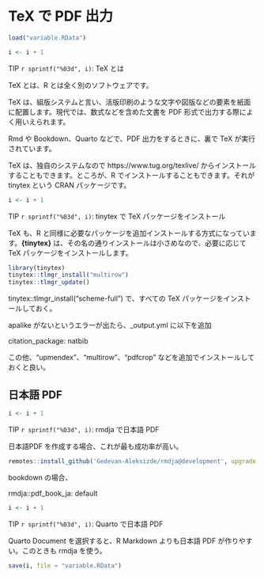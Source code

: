 # TeX で PDF 出力 {#tex}

```r
load("variable.RData")
```

::: callout-tip
```r
i <- i + 1
```

TIP `r sprintf("%03d", i)`: TeX とは
:::

TeX とは、R とは全く別のソフトウェアです。

TeX は、組版システムと言い、活版印刷のような文字や図版などの要素を紙面に配置します。現代では、数式などを含めた文書を PDF 形式で出力する際によく用いえられます。

Rmd や Bookdown、Quarto などで、PDF 出力をするときに、裏で TeX が実行されています。

TeX は、独自のシステムなので https://www.tug.org/texlive/ からインストールすることもできます。ところが、R でインストールすることもできます。それが tinytex という CRAN パッケージです。

::: callout-tip
```r
i <- i + 1
```

TIP `r sprintf("%03d", i)`: tinytex で TeX パッケージをインストール
:::

TeX も、R と同様に必要なパッケージを追加インストールする方式になっています。**{tinytex}** は、その名の通りインストールは小さめなので、必要に応じて TeX パッケージをインストールします。

```r
library(tinytex)
tinytex::tlmgr_install("multirow")
tinytex::tlmgr_update()
```

tinytex::tlmgr_install("scheme-full") で、すべての TeX パッケージをインストールしておく。

apalike がないというエラーが出たら、\_output.yml に以下を追加

citation_package: natbib

この他、"upmendex"、"multirow"、"pdfcrop" などを追加でインストールしておくと良い。

## 日本語 PDF

::: callout-tip
```r
i <- i + 1
```
TIP `r sprintf("%03d", i)`: rmdja で日本語 PDF
:::

日本語PDF を作成する場合、これが最も成功率が高い。

```r
remotes::install_github('Gedevan-Aleksizde/rmdja@development', upgrade = "never")
```

bookdown の場合、

rmdja::pdf_book_ja: default

::: callout-tip
```r
i <- i + 1
```
TIP `r sprintf("%03d", i)`: Quarto で日本語 PDF
:::

Quarto Document を選択すると、R Markdown よりも日本語 PDF が作りやすい。このときも rmdja を使う。

```r
save(i, file = "variable.RData")
```
